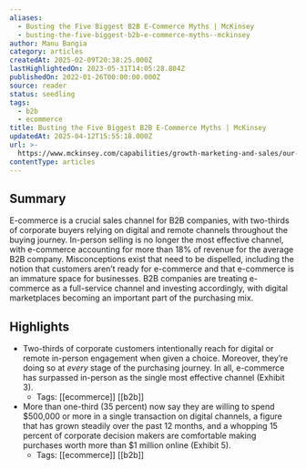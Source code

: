 ```yaml
---
aliases:
  - Busting the Five Biggest B2B E-Commerce Myths | McKinsey
  - busting-the-five-biggest-b2b-e-commerce-myths--mckinsey
author: Manu Bangia
category: articles
createdAt: 2025-02-09T20:38:25.000Z
lastHighlightedOn: 2023-05-31T14:05:28.804Z
publishedOn: 2022-01-26T00:00:00.000Z
source: reader
status: seedling
tags:
  - b2b
  - ecommerce
title: Busting the Five Biggest B2B E-Commerce Myths | McKinsey
updatedAt: 2025-04-12T15:55:18.000Z
url: >-
  https://www.mckinsey.com/capabilities/growth-marketing-and-sales/our-insights/busting-the-five-biggest-b2b-e-commerce-myths
contentType: articles
---
```

## Summary

E-commerce is a crucial sales channel for B2B companies, with two-thirds of corporate buyers relying on digital and remote channels throughout the buying journey. In-person selling is no longer the most effective channel, with e-commerce accounting for more than 18% of revenue for the average B2B company. Misconceptions exist that need to be dispelled, including the notion that customers aren’t ready for e-commerce and that e-commerce is an immature space for businesses. B2B companies are treating e-commerce as a full-service channel and investing accordingly, with digital marketplaces becoming an important part of the purchasing mix.

## Highlights

- Two-thirds of corporate customers intentionally reach for digital or remote in-person engagement when given a choice. Moreover, they’re doing so at _every_ stage of the purchasing journey. In all, e-commerce has surpassed in-person as the single most effective channel (Exhibit 3).
    - Tags: [[ecommerce]] [[b2b]]
- More than one-third (35 percent) now say they are willing to spend $500,000 or more in a single transaction on digital channels, a figure that has grown steadily over the past 12 months, and a whopping 15 percent of corporate decision makers are comfortable making purchases worth more than $1 million online (Exhibit 5).
    - Tags: [[ecommerce]] [[b2b]]
